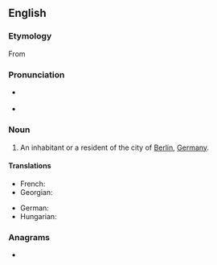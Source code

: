 {{also|berlinese}}
==English==

===Etymology===
From {{suffix|en|Berlin|ese}}

===Pronunciation===
* {{a|UK}} {{IPA|en|/bɜː(ɹ).lɪn.iːz/}}
* {{rhymes|en|iːz}}

===Noun===
{{en-noun|Berlinese}}

# An inhabitant or a resident of the city of [[Berlin]], [[Germany]].

====Translations====
{{trans-top|an inhabitant or a resident of the city of Berlin, Germany}}
* French: {{t|fr|Berlinois}}
* Georgian: {{t|ka|ბერლინელი}}
{{trans-mid}}
* German: {{t+|de|Berliner}}
* Hungarian: {{t+|hu|berlini}}
{{trans-bottom}}

===Anagrams===
* {{anagrams|en|a=beeeilnrs|Eberleins|beer lines}}